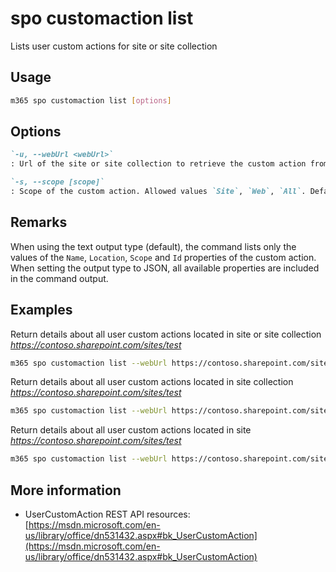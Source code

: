 
# spo customaction list

Lists user custom actions for site or site collection

## Usage

```sh
m365 spo customaction list [options]
```

## Options

```md definition-list
`-u, --webUrl <webUrl>`
: Url of the site or site collection to retrieve the custom action from

`-s, --scope [scope]`
: Scope of the custom action. Allowed values `Site`, `Web`, `All`. Default `All`
```

<Global />

## Remarks

When using the text output type (default), the command lists only the values of the `Name`, `Location`, `Scope` and `Id` properties of the custom action. When setting the output type to JSON, all available properties are included in the command output.

## Examples

Return details about all user custom actions located in site or site collection _https://contoso.sharepoint.com/sites/test_

```sh
m365 spo customaction list --webUrl https://contoso.sharepoint.com/sites/test
```

Return details about all user custom actions located in site collection _https://contoso.sharepoint.com/sites/test_

```sh
m365 spo customaction list --webUrl https://contoso.sharepoint.com/sites/test --scope Site
```

Return details about all user custom actions located in site _https://contoso.sharepoint.com/sites/test_

```sh
m365 spo customaction list --webUrl https://contoso.sharepoint.com/sites/test --scope Web
```

## More information

- UserCustomAction REST API resources: [https://msdn.microsoft.com/en-us/library/office/dn531432.aspx#bk_UserCustomAction](https://msdn.microsoft.com/en-us/library/office/dn531432.aspx#bk_UserCustomAction)

